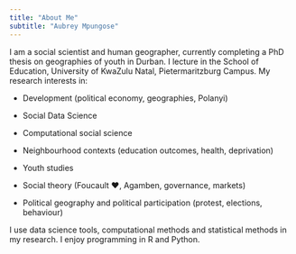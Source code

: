 ```yaml
---
title: "About Me"
subtitle: "Aubrey Mpungose"
---
```


I am a social scientist and human geographer, currently completing a PhD thesis on geographies of youth in Durban. I lecture in the School of Education, University of KwaZulu Natal, Pietermaritzburg Campus. My research interests in:

- Development (political economy, geographies, Polanyi)

- Social Data Science

- Computational social science

- Neighbourhood contexts (education outcomes, health, deprivation)

- Youth studies

- Social theory (Foucault ❤️, Agamben, governance, markets)

- Political geography and political participation (protest, elections, behaviour)

I use data science tools,  computational methods and statistical methods in my research. I enjoy programming in R and Python.


